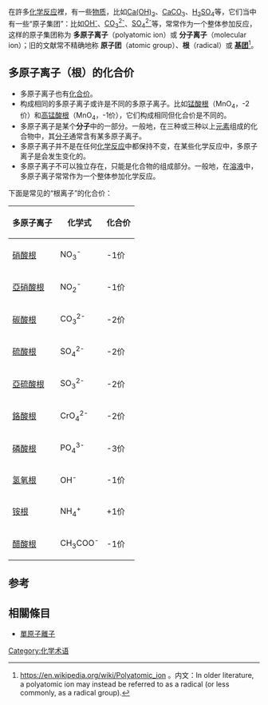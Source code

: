 {{noteTA
|G1=Chemistry
}}

在許多[[化学反应|化学反应]]裡，有一些[[物质|物质]]，比如[[氢氧化钙|Ca(OH)<sub>2</sub>]]、[[碳酸钙|CaCO<sub>3</sub>]]、[[硫酸|H<sub>2</sub>SO<sub>4</sub>]]等，它们当中有一些“原子集团”：比如[[氢氧根|OH<sup>-</sup>]]、[[碳酸根|CO<sub>3</sub><sup>2-</sup>]]、[[硫酸根|SO<sub>4</sub><sup>2-</sup>]]等，常常作为一个整体参加反应，这样的原子集团称为 '''多原子离子'''（polyatomic ion）或 '''分子离子'''（molecular ion）；旧的文献常不精确地称 '''原子团'''（atomic group）、'''根'''（radical）或 '''[[基团|基团]]'''<ref>https://en.wikipedia.org/wiki/Polyatomic_ion {{Wayback|url=https://en.wikipedia.org/wiki/Polyatomic_ion |date=20220314031737 }} 。内文：In older literature, a polyatomic ion may instead be referred to as a radical (or less commonly, as a radical group).</ref>。

==多原子离子（根）的化合价==
* 多原子离子也有[[化合价|化合价]]。
* 构成相同的多原子离子或许是不同的多原子离子。比如[[锰酸根|锰酸根]]（MnO<sub>4</sub>，-2价）和[[高锰酸根|高锰酸根]]（MnO<sub>4</sub>，-1价），它们构成相同但化合价是不同的。
* 多原子离子是某个'''分子'''中的一部分。一般地，在三种或三种以上[[元素|元素]]组成的化合物中，其[[分子|分子]]通常含有某多原子离子。{{来源不足}}
* 多原子离子并不是在任何[[化学反应|化学反应]]中都保持不变，在某些化学反应中，多原子离子是会发生变化的。
* 多原子离子不可以独立存在，只能是化合物的组成部分。一般地，在[[溶液|溶液]]中，多原子离子常常作为一个整体参加化学反应。

下面是常见的“根离子”的化合价：
{| class="wikitable" border="1"
|-
! 多原子离子
! 化学式
! 化合价
|-
| [[硝酸根|硝酸根]]
| NO<sub>3</sub><sup>-</sup>
| -1价
|-
| [[亞硝酸根|亞硝酸根]]
| NO<sub>2</sub><sup>-</sup>
| -1价
|-
| [[碳酸根|碳酸根]]
| CO<sub>3</sub><sup>2-</sup>
| -2价
|-
| [[硫酸根|硫酸根]]
| SO<sub>4</sub><sup>2-</sup>
| -2价
|-
| [[亞硫酸根|亞硫酸根]]
| SO<sub>3</sub><sup>2-</sup>
| -2价
|-
| [[鉻酸根|鉻酸根]]
| CrO<sub>4</sub><sup>2-</sup>
| -2价
|-
| [[磷酸根|磷酸根]]
| PO<sub>4</sub><sup>3-</sup>
| -3价
|-
| [[氢氧根|氢氧根]]
| OH<sup>-</sup>
| -1价
|-
| [[铵根|铵根]]
| NH<sub>4</sub><sup>+</sup>
| +1价
|-
| [[醋酸根|醋酸根]]
| CH<sub>3</sub>COO<sup>-</sup>
| -1价
|}

==参考==
<references/>

==相關條目==
* [[單原子離子|單原子離子]]

{{stub|化学}}
[[Category:化学术语|Category:化学术语]]